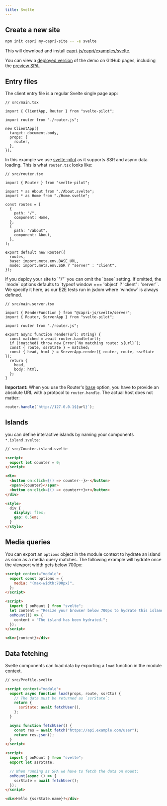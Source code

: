 ```yaml
---
title: Svelte
---
```


## Create a new site

```bash
npm init capri my-capri-site -- -e svelte
```

This will download and install [capri-js/capri/examples/svelte](https://github.com/capri-js/capri/tree/main/examples/svelte).

You can view a [deployed version](https://capri-js.github.io/capri/svelte/) of the demo on GitHub pages,
including the [preview SPA](https://capri-js.github.io/capri/svelte/preview/).

## Entry files

The client entry file is a regular Svelte single page app:

```tsx
// src/main.tsx

import { ClientApp, Router } from "svelte-pilot";

import router from "./router.js";

new ClientApp({
  target: document.body,
  props: {
    router,
  },
});
```

In this example we use [svelte-pilot](https://www.npmjs.com/package/svelte-pilot) as it supports
SSR and async data loading. This is what `router.tsx` looks like:

```tsx
// src/router.tsx

import { Router } from "svelte-pilot";

import * as About from "./About.svelte";
import * as Home from "./Home.svelte";

const routes = [
  {
    path: "/",
    component: Home,
  },
  {
    path: "/about",
    component: About,
  },
];

export default new Router({
  routes,
  base: import.meta.env.BASE_URL,
  mode: import.meta.env.SSR ? "server" : "client",
});
```

<Note title="base option">
  If you deploy your site to `"/"` you can omit the `base` setting.
</Note>

<Note title="mode option">
  If omitted, the `mode` options defaults to `typeof window === 'object' ?
  'client' : 'server'`. We specify it here, as our E2E tests run in jsdom where
  `window` is always defined.
</Note>

```tsx
// src/main.server.tsx

import { RenderFunction } from "@capri-js/svelte/server";
import { Router, ServerApp } from "svelte-pilot";

import router from "./router.js";

export async function render(url: string) {
  const matched = await router.handle(url);
  if (!matched) throw new Error(`No matching route: ${url}`);
  const { route, ssrState } = matched;
  const { head, html } = ServerApp.render({ router, route, ssrState });
  return {
    head,
    body: html,
  };
}
```

**Important:** When you use the Router's [base](https://www.npmjs.com/package/svelte-pilot#base)
option, you have to provide an absolute URL with a protocol to `router.handle`.
The actual host does not matter:

```ts
router.handle(`http://127.0.0.1${url}`);
```

## Islands

you can define interactive islands by naming your components `*.island.svelte`:

```html
// src/Counter.island.svelte

<script>
  export let counter = 0;
</script>

<div>
  <button on:click={() => counter--}>-</button>
  <span>{counter}</span>
  <button on:click={() => counter++}>+</button>
</div>

<style>
  div {
    display: flex;
    gap: 0.5em;
  }
</style>

```

## Media queries

You can export an `options` object in the module context to hydrate an island
as soon as a media query matches. The following example will hydrate once the
viewport width gets below 700px:

```html
<script context="module">
  export const options = {
    media: "(max-width:700px)",
  };
</script>

<script>
  import { onMount } from "svelte";
  let content = "Resize your browser below 700px to hydrate this island.";
  onMount(() => {
    content = "The island has been hydrated.";
  });
</script>

<div>{content}</div>
```

## Data fetching

Svelte components can load data by exporting a `load` function in the
module context.

```html
// src/Profile.svelte

<script context="module">
  export async function load(props, route, ssrCtx) {
    // The data must be returned as `ssrState`:
    return {
      ssrState: await fetchUser(),
    };
  }

  async function fetchUser() {
    const res = await fetch("https://api.example.com/user");
    return res.json();
  }
</script>

<script>
  import { onMount } from "svelte";
  export let ssrState;

  // When running as SPA we have to fetch the data on mount:
  onMount(async () => {
    ssrState = await fetchUser();
  });
</script>

<div>Hello {ssrState.name}!</div>
```
